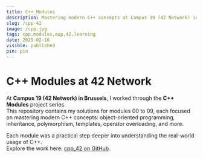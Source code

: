 ```yaml
---
title: C++_Modules
description: Mastering modern C++ concepts at Campus 19 (42 Network) in Brussels.
slug: /cpp-42
image: /cpp.jpg
tags: cpp,modules,oop,42,learning
date: 2025-02-16
visible: published
pin: pin
---
```


# C++ Modules at 42 Network

At **Campus 19 (42 Network) in Brussels**, I worked through the **C++ Modules** project series.  
This repository contains my solutions for modules 00 to 09, each focused on mastering modern C++ concepts: object-oriented programming, inheritance, polymorphism, templates, operator overloading, and more.

Each module was a practical step deeper into understanding the real-world usage of C++.  
Explore the work here: [cpp_42 on GitHub](https://github.com/ktor-vi/cpp_42).
